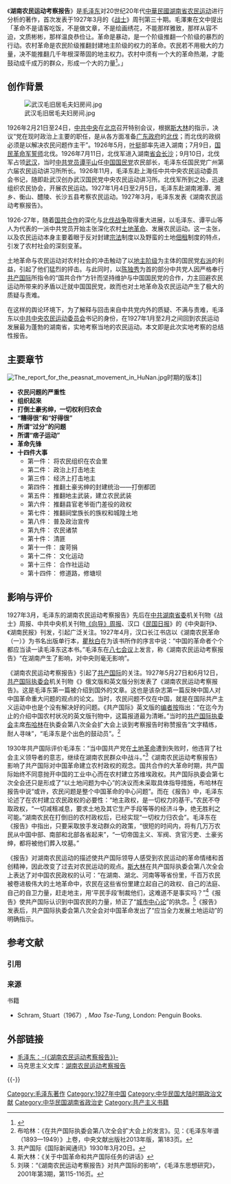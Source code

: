 《'''湖南农民运动考察报告'''》是[[毛泽东|毛泽东]]对20世纪20年代[[中華民國|中華民國]][[湖南省_(中華民國)|湖南省]][[农民运动|农民运动]]进行分析的著作，首次发表于1927年3月的《[[战士|战士]]》周刊第三十期。毛澤東在文中提出「革命不是请客吃饭，不是做文章，不是绘画绣花，不能那样雅致，那样从容不迫，文质彬彬，那样温良恭俭让。革命是暴动，是一个阶级推翻一个阶级的暴烈的行动。农村革命是农民阶级推翻封建地主阶级的权力的革命。农民若不用极大的力量，决不能推翻几千年根深蒂固的地主权力。农村中须有一个大的革命热潮，才能鼓动成千成万的群众，形成一个大的力量<ref>{{cite news |title=湖南农民运动考察报告 |url=https://www.marxists.org/chinese/maozedong/marxist.org-chinese-mao-192703.htm |accessdate=2018-06-28 |archive-date=2018-06-28 |archive-url=https://web.archive.org/web/20180628181713/https://www.marxists.org/chinese/maozedong/marxist.org-chinese-mao-192703.htm |dead-url=no }}</ref>。」

==创作背景==
[[File:武汉毛旧居毛夫妇房间.jpg|thumb]]

1926年2月21日至24日，[[中共中央|中共中央]]在[[北京|北京]]召开特别会议，根据[[斯大林|斯大林]]的指示，决议“党在现时政治上主要的职任，是从各方面准备[[國民政府|广东政府]]的[[北伐|北伐]]；而北伐的政纲必须是以解决农民问题作主干”。1926年5月，[[叶挺|叶挺]]部率先进入湖南；7月9日，[[国民革命军|国民革命军]][[誓师|誓师]]北伐。1926年7月11日，北伐军进入湖南[[首府|省会]][[长沙|长沙]]；9月10日，北伐军占领[[武汉|武汉]]，当时[[中共党员|中共党员]][[谭平山|谭平山]]任[[中国国民党|中国国民党]]农民部长，毛泽东任国民党广州第六届农民运动讲习所所长。1926年11月，毛泽东赴上海任中共中央农民运动委员会书记，随即赴武汉创办武汉国民党中央农民运动讲习所。北伐军所到之处，迅速组织农民协会，开展农民运动。1927年1月4日至2月5日，毛泽东赴湖南湘潭、湘乡、衡山、醴陵、长沙五县考察农民运动。1927年3月，毛泽东发表《湖南农民运动考察报告》。

1926-27年，随着[[国共合作|国共合作]]的深化与[[北伐战争|北伐战争]]取得重大进展，以毛泽东、谭平山等人为代表的一派中共党员开始主张深化农村[[土地革命|土地革命]]、发展农民运动。这一主张，以及农民运动本身主要着眼于反对封建[[宗法|宗法]]制度以及野蛮的土地[[佃租|佃租]]制度的特点，引发了农村社会的深刻变革。

土地革命与农民运动对农村社会的冲击触动了以[[地主阶级|地主阶级]]为主体的国民党[[右派|右派]]的利益，引起了他们猛烈的抨击。与此同时，以[[陈独秀|陈独秀]]为首的部分中共党人因严格奉行[[共产国际|共产国际]]所指令的“国共合作”方针而坚持维护与中国国民党的合作，力主回避农民运动所带来的矛盾以迁就中国国民党，故而也对土地革命及农民运动产生了极大的质疑与责难。

在这样的舆论环境下，为了解释与回击来自中共党内外的质疑、不满与责难，毛泽东以[[中共中央农民运动委员会|中共中央农民运动委员会]]书记的身份，在1927年1月至2月之间回到农民运动发展最为蓬勃的湖南省，实地考察当地的农民运动。本文即是此次实地考察的总结性报告。

==主要章节==
[[File:The_report_for_the_peasnat_movement_in_HuNan.jpg|thumb]]时期的版本]]
* '''农民问题的严重性'''
*'''组织起来'''
*'''打倒土豪劣绅，一切权利归农会'''
*'''“糟得很”和“好得很”'''
*''' 所谓“过分”的问题'''
* '''所谓“痞子运动”'''
*'''革命先锋'''
*'''十四件大事'''
**第一件： 将农民组织在农会里
**第二件： 政治上打击地主
**第三件： 经济上打击地主
**第四件： 推翻土豪劣绅的封建统治——打倒都团
**第五件： 推翻地主武装，建立农民武装
**第六件： 推翻县官老爷衙门差役的政权
**第七件： 推翻祠堂族长的族权和城隍土地
**第八件： 普及政治宣传
**第九件： 农民诸禁
**第十件： 清匪
**第十一件： 废苛捐
**第十二件： 文化运动 
**第十三件： 合作社运动
**第十四件： 修道路，修塘坝
==影响与评价==
1927年3月，毛泽东的湖南农民运动考察报告》先后在[[中共湖南省委|中共湖南省委]]机关刊物《战士》周报、中共中央机关刊物[[向导_(周刊)|《向导》周报]]、汉口《[[民国日报|民国日报]]》的《中央副刊》、《湖南民报》刊发，引起广泛关注。1927年4月，汉口长江书店以《湖南农民革命（一）》为书名出版单行本，[[瞿秋白|瞿秋白]]在为该书所作的序言中说：“中国的革命者个个都应当读一读毛泽东这本书。”毛泽东在[[八七会议|八七会议]]上发言，称《湖南农民运动考察报告》“在湖南产生了影响，对中央则毫无影响”。

《湖南农民运动考察报告》引起了[[共产国际|共产国际]]的关注。1927年5月27日和6月12日，[[共产国际执委会|共产国际执委会]]机关刊物《{{le|共产国际 (杂志)|Communist International (magazine)|共产国际}}》俄文版和英文版分别发表了《湖南农民运动考察报告》。这是毛泽东第一篇被介绍到国外的文章。这也是该杂志第一篇反映中国人对中国革命重大问题的观点的论文。当时，农民问题不仅在中国，就是在国际共产主义运动中也是个没有解决好的问题。《共产国际》英文版的[[编者按|编者按]]指出：“在迄今为止的介绍中国农村状况的英文版刊物中，这篇报道最为清晰。”当时的[[共产国际执行委员会|共产国际执委会]]主席[[布哈林|布哈林]]在执委会第八次全会扩大会上谈到考察报告时称赞报告“文字精练，耐人寻味”，“毛泽东是个出色的鼓动员”。<ref>布哈林：《在共产国际执委会第八次全会扩大会上的发言》。见：《毛泽东年谱（1893—1949）》上卷，中央文献出版社2013年版，第183页。</ref>

1930年共产国际评价毛泽东：“当中国共产党在[[土地革命|土地革命]]遭到失败时，他违背了社会主义领导者的意志，继续在湖南农民群众中战斗。”<ref>共产国际《国际新闻通讯》1930年3月20日。</ref>《湖南农民运动考察报告》影响了共产国际对中国革命建立农村政权的观念。国共合作的大革命时期，共产国际始终不同意抛开中国的工业中心而在农村建立苏维埃政权。共产国际执委会第七次全会还只是形成了“以土地问题为中心”的决议而未采取具体指导措施，布哈林在报告中说“或许，农民问题是整个中国革命的中心问题”。而在《报告》中，毛泽东论述了在农村建立农民政权的必要性：“地主政权，是一切权力的基干。”农民不夺取政权，“一切减租减息，要求土地及其它生产手段等等的经济斗争，绝无胜利之可能。”湖南农民在打倒旧的农村政权后，已经实现“一切权力归农会”。毛泽东在《报告》中指出，只要采取放手发动群众的政策，“很短的时间内，将有几万万农民从中国中部、南部和北部各省起来”，“一切帝国主义、军阀、贪官污吏、土豪劣绅，都将被他们葬入坟墓。”

《报告》对湖南农民运动的描述使共产国际领导人感受到农民运动的革命情绪和首创精神，因此改变了过去对农民运动的观点。[[斯大林|斯大林]]在共产国际执委会第八次全会上表达了对中国农民政权的认可：“在湖南、湖北、河南等等省份里，千百万农民被卷进极伟大的土地革命中，农民在这些省份里建立起自己的政权、自己的法庭、自己的自卫力量，赶走地主，用‘平民手段’制裁他们，这难道不是事实吗？”<ref>斯大林：《关于中国革命和共产国际任务的讲话》</ref>《报告》使共产国际认识到中国农民的力量，矫正了“[[城市中心论|城市中心论]]”的执念。<ref>刘瑛：“《湖南农民运动考察报告》对共产国际的影响”，《毛泽东思想研究》，2001年第3期，第115-116页。</ref>《报告》发表后，共产国际执委会第八次全会对中国革命发出了“应当全力发展土地运动”的明确指示。

== 参考文献 ==
=== 引用 ===
{{Reflist}}

=== 来源 ===
{{ReflistH}}
; 书籍
* Schram, Stuart（1967）, ''Mao Tse-Tung'', London: Penguin Books.
{{ReflistF}}

== 外部链接 ==
* [http://cpc.people.com.cn/GB/64184/64185/66615/4488900.html 毛泽东：-{《湖南农民运动考察报告》}-] {{Wayback|url=http://cpc.people.com.cn/GB/64184/64185/66615/4488900.html |date=20120206230642 }}
* 马克思主义文库：[https://www.marxists.org/chinese/maozedong/marxist.org-chinese-mao-192703.htm 湖南农民运动考察报告] {{Wayback|url=https://www.marxists.org/chinese/maozedong/marxist.org-chinese-mao-192703.htm |date=20180628181713 }}

{{-}}
{{毛泽东}}
{{Maoism}}

[[Category:毛泽东著作|Category:毛泽东著作]]
[[Category:1927年中国|Category:1927年中国]]
[[Category:中华民国大陆时期政治文献|Category:中华民国大陆时期政治文献]]
[[Category:中华民国湖南省政治史|Category:中华民国湖南省政治史]]
[[Category:共产主义书籍|Category:共产主义书籍]]